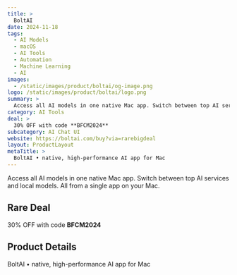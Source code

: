```yaml
---
title: >
  BoltAI
date: 2024-11-18
tags:
  - AI Models
  - macOS
  - AI Tools
  - Automation
  - Machine Learning
  - AI
images:
  - /static/images/product/boltai/og-image.png
logo: /static/images/product/boltai/logo.png
summary: >
  Access all AI models in one native Mac app. Switch between top AI services and local models. All from a single app on your Mac.
category: AI Tools
deal: >
  30% OFF with code **BFCM2024**
subcategory: AI Chat UI
website: https://boltai.com/buy?via=rarebigdeal
layout: ProductLayout
metaTitle: >
  BoltAI • native, high-performance AI app for Mac
---
```

Access all AI models in one native Mac app. Switch between top AI services and local models. All from a single app on your Mac.

## Rare Deal

30% OFF with code **BFCM2024**
## Product Details
BoltAI • native, high-performance AI app for Mac


